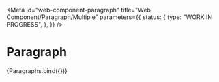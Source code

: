 <!-- @license CC0-1.0 -->


<Meta
  id="web-component-paragraph"
  title="Web Component/Paragraph/Multiple"
  parameters={{
    status: {
      type: "WORK IN PROGRESS",
    },
  }}
/>

# Paragraph

<Canvas>
  <Story name="Multiple" args={defaultArgs}>
    {Paragraphs.bind({})}
  </Story>
</Canvas>
